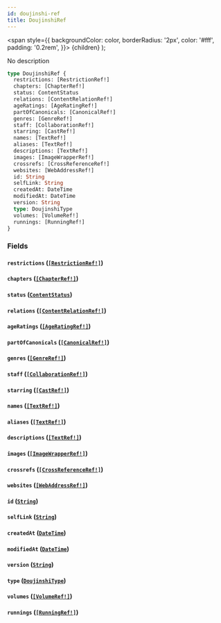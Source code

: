 ```yaml
---
id: doujinshi-ref
title: DoujinshiRef
---
```


<span
style={{
      backgroundColor: color,
      borderRadius: '2px',
      color: '#fff',
      padding: '0.2rem',
    }}>
{children}
</span>
);

No description

```graphql
type DoujinshiRef {
  restrictions: [RestrictionRef!]
  chapters: [ChapterRef!]
  status: ContentStatus
  relations: [ContentRelationRef!]
  ageRatings: [AgeRatingRef!]
  partOfCanonicals: [CanonicalRef!]
  genres: [GenreRef!]
  staff: [CollaborationRef!]
  starring: [CastRef!]
  names: [TextRef!]
  aliases: [TextRef!]
  descriptions: [TextRef!]
  images: [ImageWrapperRef!]
  crossrefs: [CrossReferenceRef!]
  websites: [WebAddressRef!]
  id: String
  selfLink: String
  createdAt: DateTime
  modifiedAt: DateTime
  version: String
  type: DoujinshiType
  volumes: [VolumeRef!]
  runnings: [RunningRef!]
}
```

### Fields

#### `restrictions` ([`[RestrictionRef!]`](/docs/schema/inputs/restriction-ref))

#### `chapters` ([`[ChapterRef!]`](/docs/schema/inputs/chapter-ref))

#### `status` ([`ContentStatus`](/docs/schema/enums/content-status))

#### `relations` ([`[ContentRelationRef!]`](/docs/schema/inputs/content-relation-ref))

#### `ageRatings` ([`[AgeRatingRef!]`](/docs/schema/inputs/age-rating-ref))

#### `partOfCanonicals` ([`[CanonicalRef!]`](/docs/schema/inputs/canonical-ref))

#### `genres` ([`[GenreRef!]`](/docs/schema/inputs/genre-ref))

#### `staff` ([`[CollaborationRef!]`](/docs/schema/inputs/collaboration-ref))

#### `starring` ([`[CastRef!]`](/docs/schema/inputs/cast-ref))

#### `names` ([`[TextRef!]`](/docs/schema/inputs/text-ref))

#### `aliases` ([`[TextRef!]`](/docs/schema/inputs/text-ref))

#### `descriptions` ([`[TextRef!]`](/docs/schema/inputs/text-ref))

#### `images` ([`[ImageWrapperRef!]`](/docs/schema/inputs/image-wrapper-ref))

#### `crossrefs` ([`[CrossReferenceRef!]`](/docs/schema/inputs/cross-reference-ref))

#### `websites` ([`[WebAddressRef!]`](/docs/schema/inputs/web-address-ref))

#### `id` ([`String`](/docs/schema/scalars/string))

#### `selfLink` ([`String`](/docs/schema/scalars/string))

#### `createdAt` ([`DateTime`](/docs/schema/scalars/date-time))

#### `modifiedAt` ([`DateTime`](/docs/schema/scalars/date-time))

#### `version` ([`String`](/docs/schema/scalars/string))

#### `type` ([`DoujinshiType`](/docs/schema/enums/doujinshi-type))

#### `volumes` ([`[VolumeRef!]`](/docs/schema/inputs/volume-ref))

#### `runnings` ([`[RunningRef!]`](/docs/schema/inputs/running-ref))
